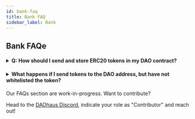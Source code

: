 ```yaml
---
id: bank-faq
title: Bank FAQ
sidebar_label: Bank
---
```


## Bank FAQe

<h4><details>
  <summary>Q: How should I send and store ERC20 tokens in my DAO contract?</summary>
  
<p>&nbsp;</p>
  
 A: You should whitelist the tokens via a Whitelist proposal and click on "Sync" on the treasury page. After that when you send the tokens to your DAO address, the tokens should appear in the bank.
  
  </details></h4>
  
  <h4><details>
  <summary>What happens if I send tokens to the DAO address, but have not whitelisted the token?</summary>
  
<p>&nbsp;</p>
  
 A: The token will be owned by the contract, but not show up on your treasury.
  
  </details></h4>

Our FAQs section are work-in-progress. Want to contribute? 

Head to the [DAOhaus Discord](https://discord.gg/bUd7HqMx), indicate your role as "Contributor" and reach out! 
